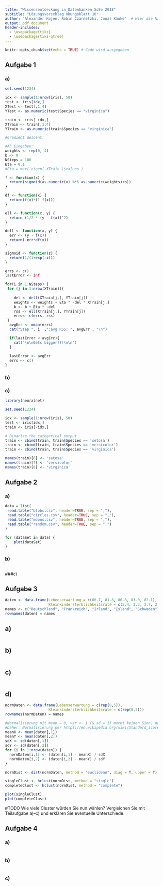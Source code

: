 ```yaml
---
title: "Wissensentdeckung in Datenbanken SoSe 2018"
subtitle: "Lösungsvorschlag Übungsblatt 10"
author: "Alexander Kojen, Robin Czarnetzki, Jonas Kauke"  # Hier die Namen aller Gruppenmitglieder eintragen!
output: pdf_document
header-includes: 
  - \usepackage{tikz}
  - \usepackage{tikz-qtree}
---
```


```r
knitr::opts_chunk$set(echo = TRUE) # Code wird ausgegeben
```
## Aufgabe 1

### a)
```r
set.seed(1234)

idx <- sample(1:nrow(iris), 50)
test <- iris[idx,]
XTest <- test[,1:4]
YTest <- as.numeric(test$Species == "virginica")

train <- iris[-idx,]
XTrain <- train[,1:4]
YTrain <- as.numeric(train$Species == "virginica")

#Gradient descent:

#A5 Eingaben:
weights <- rep(0, 4)
b <- 0
NSteps = 100
Eta = 0.1
#Eta = max( eigen( XTrain )$values )

f <- function(x) {
  return(sigmoid(as.numeric(x) %*% as.numeric(weights)+b))
}

df <- function(x) {
  return(f(x)*(1-f(x)))
}

ell <- function(x, y) {
  return (1/2 * (y - f(x))^2)
}

dell <- function(x, y) {
  err <- (y - f(x))
  return(-err*df(x))
}

sigmoid <- function(z) {
  return(1/(1+exp(-z)))
}

errs <- c()
lastError <- Inf

for(i in 1:NSteps) {
 for (j in 1:nrow(XTrain)){
   
    del <- dell(XTrain[j,], YTrain[j])
    weights <- weights + Eta * -del * XTrain[j,]
    b <- b + Eta * -del
    rss <- ell(XTrain[j,], YTrain[j])
    errs<- c(errs, rss)
 }
  avgErr <- mean(errs)
  cat("Step ", i  ,":avg RSS: ", avgErr , "\n")

  if(lastError < avgErr){
    cat("\n\nGets bigger!!!\n\n")
  }
  
  lastError <- avgErr
  errs <- c()
}

```


### b)

### c)
```r
library(neuralnet)

set.seed(1234)

idx <- sample(1:nrow(iris), 50)
test <- iris[idx,]
train <- iris[-idx,]

# Binarize the categorical output
train <- cbind(train, train$Species == 'setosa')
train <- cbind(train, train$Species == 'versicolor')
train <- cbind(train, train$Species == 'virginica')

names(train)[6] <- 'setosa'
names(train)[7] <- 'versicolor'
names(train)[8] <- 'virginica'
``` 

## Aufgabe 2

### a)
```r
data = list(
 read.table("blobs.csv", header=TRUE, sep = ","),
 read.table("circles.csv", header=TRUE, sep = ","),
 read.table("moons.csv", header=TRUE, sep = ","),
 read.table("random.csv", header=TRUE, sep = ",")
)

for (dataSet in data) {
    plot(dataSet)
}
```

### b)
```r
```

###c) 

## Aufgabe 3

```r
daten <- data.frame(Lebenserwartung = c(80.7, 81.8, 80.8, 83.0, 82.1),
                    Kleinkindersterblichkeitsrate = c(3.4, 3.3, 3.7, 2.1, 2.6))
names <- c("Deutschland", "Frankreich", "Irland", "Island", "Schweden")
rownames(daten) = names
```

## a)
```r

```

## b)
```r

```

## c)
```r

```

## d)
```r
normDaten <- data.frame(Lebenserwartung = c(rep(0,5)),
                    Kleinkindersterblichkeitsrate = c(rep(0,5)))
rownames(normDaten) = names

#Normalisierung mit mean = 0, var <- 1 (& sd = 1) macht keinen Sinn, da nicht wirklich normalisiert wird ~ Xi / 1.
#Daher: Normalisierung per https://en.wikipedia.org/wiki/Standard_score mit datenspezifischen mean & sd.
meanX <- mean(daten[,1])
meanY <- mean(daten[,2])
sdX <- sd(daten[,1])
sdY <- sd(daten[,2])
for (i in 1:nrow(daten)) {
  normDaten[i,1] <- (daten[i,1] - meanX) / sdX
  normDaten[i,2] <- (daten[i,2] - meanY) / sdY
}

normDist <- dist(normDaten, method = "euclidean", diag = T, upper = T)

singleClust <- hclust(normDist, method = "single")
completeClust <- hclust(normDist, method = "complete")

plot(singleClust)
plot(completeClust)

```

#TODO
Wie viele Cluster würden Sie nun wählen? Vergleichen Sie mit Teilaufgabe a)–c) und erklären Sie eventuelle Unterschiede.

## Aufgabe 4

### a)
```r

```

### b)
```r

```

### c)
```r

```
